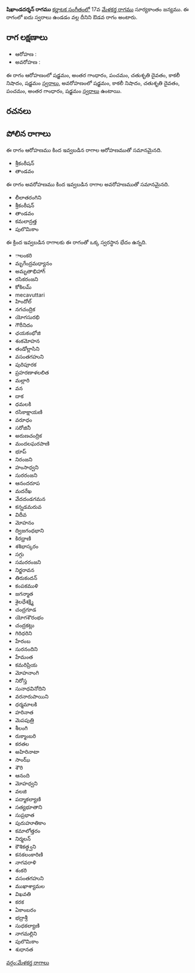 {{Infobox ragam
	| name          	= షిఖాండదర్శన్
	| synonym	    	= 
	| mela          	= 
	| chakra        	= 
	| janaka        	= 
	| type          	= ఔడవ
	| arohanam      	= {{svaraC|S|G3|P|D2|N3|S'}} 
	| avarohanam    	= {{svaraC|S'|N3|D2|P|G3|S}}
	| jeeva         	=
	| chhaya        	=
	| nyasa         	=
	| vishesha      	= 
	| equivalent  		= 
}}
{{కర్ణాటక సంగీత రాగాలు}}
'''షిఖాండదర్శన్ రాగము''' [[కర్ణాటక సంగీతం]]లో 17వ [[మేళకర్త రాగము]] సూర్యకాంతం జన్యము.  ఈ రాగంలో ఐదు స్వరాలు ఉండడం వల్ల దీనిని ఔడవ రాగం అంటారు.


==రాగ లక్షణాలు==


* ఆరోహణ : {{svaraC|S|G3|P|D2|N3|S'}} 
* అవరోహణ : {{svaraC|S'|N3|D2|P|G3|S}}

ఈ రాగం ఆరోహణంలో షడ్జమం, అంతర గాంధారం, పంచమం, చతుశృతి దైవతం, కాకలీ నిషాదం, షడ్జమం [[స్వరాలు]], అవరోహణంలో షడ్జమం, కాకలీ నిషాదం, చతుశృతి దైవతం, పంచమం, అంతర గాంధారం, షడ్జమం [[స్వరాలు]] ఉంటాయి.

==రచనలు==



==పోలిన రాగాలు==
ఈ రాగం ఆరోహణము కింద ఇవ్వబడిన రాగాల ఆరోహణముతో సమానమైనది.
* శ్రీకంఠీషన్
* తాండవం

ఈ రాగం అవరోహణము కింద ఇవ్వబడిన రాగాల అవరోహణముతో సమానమైనది.
* లీలాతరంగిని
* శ్రీకంఠీషన్
* తాండవం
* కమలాన్రత్త
* పులొమికాం

ఈ క్రింద ఇవ్వబడిన రాగాలకు ఈ రాగంతో ఒక్క స్వరస్థాన భేదం ఉన్నది.
* ాలంకరి
* మృగేంద్రమధ్యానం
* అమృతాభిహాగ్
* రసికరంజని
* కోకిలమ్
* mecavuttari
* హిందోల్
* నగచంద్రిక
* యోగసురభి
* గౌరీనిదం
* ఛయకంభోజి
* శంకమోహన
* తండోల్లాసిని
* వసంతగహుని
* పురిపూరక
* ప్రహరణాళలలిత
* మల్లారి
* వన
* దాక
* ధమలకి
* రసికాక్షాయణి
* వరూధం
* సరోజినీ
* అరుణచంద్రిక
* మందలఘరపాణి
* భూప్
* నిరంజని
* హంసాధ్వని
* సురరంజని
* ఆనందరూప
* మదరేఖ
* వేదదండగమన
* కన్నడమరువ
* విదీవ
* మోహనం
* ద్విజగంధభాని
* కిరధ్రాణి
* శశిభాస్కరం
* సగ్గు
* సమరరంజని
* నిర్జరావన
* తిరుకందన్
* కంపకముళి
* జగన్మాత
* శైలధేశక్ష్మి
* చంద్రగూడ
* యోగశౌరంభం
* చంద్రకట్లు
* గిరిధరిని
* హేరంబ
* సురనందిని
* హేమంత
* కమరిప్రియ
* మోహనాంగి
* నిరోస్త
* సునాధవినోదిని
* వరనారుపాయిని
* ధర్మమాలకి
* హరినాత
* మెపపుత్రి
* శీలంగి
* రుక్మాంబరి
* కరతల
* అహిరినాటా
* సాంఝ్
* శౌరి
* ఆనంది
* మోహధ్వని
* వలజి
* పద్మాకల్యాణి
* సత్యభూతాని
* సుప్రభాత
* పురుహూతికాం
* కమాలోత్తరం
* నిర్మలన్
* కౌశికత్ధ్వని
* కనకలంకారిణి
* నాగవరాళి
* శంకరి
* వసంతగహుని
* ముఖాశ్యామల
* విఖవతి
* కరక
* ఏకాంబరం
* భద్రాశ్రీ
* సుధకల్యాణి
* నాగమల్లిని
* పులొమికాం
* శుధానత



[[వర్గం:మేళకర్త రాగాలు]]